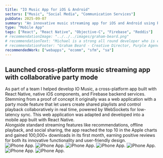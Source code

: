 ```yaml
---
title: "IO Music App for iOS & Android"
sectors: ["Music", "Social Media", "Communication Services"]
pubDate: 2025-09-07
summary: "An innovative music streaming app for iOS and Android using React and React Native."
type: "Mobile App"
tags: ["React", "React Native", "Objective-C", "Firebase", "Reddis"]
# recommendationImage: "../../../images/graham-beard.png"
# recommendationText: "Michael is a strong all round developer who is extremely professional within his approach and great to work with. Whilst at Purple he worked on a variety high-end websites producing work of the highest quality."
# recommendationFooter: "Graham Beard - Creative Director, Purple Agency"
recommendedWork: ["webapps", "ecomm", "sfm", "sa"]
---
```



## Launched cross‑platform music streaming app with collaborative party mode

<div>
  As part of a team I helped develop IO Music, a cross-platform app built with
  React Native, native iOS components, and Firebase backend services. Stemming
  from a proof of concept it originally was a web application with a party mode
  feature that let users create shared playlists and control playback
  collaboratively in real time, powered by WebSockets for low-latency sync. This
  web application was adapted and developed into a mobile app built with React
  Native.
</div>

<div>
  Alongside standard streaming features like recommendations, offline playback,
  and social sharing, the app reached the top 10 in the Apple charts and gained
  100,000+ downloads in its first month, earning positive reviews for both its
  innovative functionality and user-friendly design.
</div>

<ContentImage1Column>
  <ImageContainer backgroundColor="var(--color-onPrimary)">
    <Image
      src={image2}
      alt="iPhone App."
      width={2816}
      loading="lazy"
      quality={100}
    />
  </ImageContainer>
</ContentImage1Column>

<ContentImage2Column>
  <ImageContainer backgroundColor="var(--color-onPrimary)">
    <Image
      src={image3}
      alt="iPhone App."
      width={1400}
      loading="lazy"
      quality={100}
    />
  </ImageContainer>
  <ImageContainer backgroundColor="var(--color-secondary)">
    <Image
      src={image4}
      alt="iPhone App."
      width={1400}
      loading="lazy"
      quality={100}
    />
  </ImageContainer>
</ContentImage2Column>

<ContentImage1Column>
  <ImageContainer>
    <Image
      src={image1}
      alt="iPhone App."
      width={2816}
      loading="lazy"
      quality={100}
    />
  </ImageContainer>
</ContentImage1Column>

<ContentImage2Column>
  <ImageContainer backgroundColor="var(--color-secondary)">
    <Image
      src={image6}
      alt="iPhone App."
      width={1400}
      loading="lazy"
      quality={100}
    />
  </ImageContainer>
  <ImageContainer backgroundColor="var(--color-onPrimary)">
    <Image
      src={image7}
      alt="iPhone App."
      width={1400}
      loading="lazy"
      quality={100}
    />
  </ImageContainer>
</ContentImage2Column>

<ContentImage1Column>
  <ImageContainer>
    <Image
      src={image5}
      alt="iPhone App."
      width={2816}
      loading="lazy"
      quality={100}
    />
  </ImageContainer>
</ContentImage1Column>

